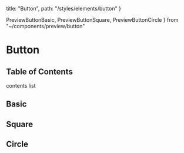   title: "Button",
  path: "/styles/elements/button"
}

  PreviewButtonBasic,
  PreviewButtonSquare,
  PreviewButtonCircle
} from "~/components/preview/button"

# Button

## Table of Contents

contents list

## Basic

<PreviewButtonBasic />

## Square

<PreviewButtonSquare />

## Circle

<PreviewButtonCircle />

